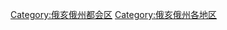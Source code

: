 {{Commonscat|Greater Cleveland}}

[[Category:俄亥俄州都会区|Category:俄亥俄州都会区]]
[[Category:俄亥俄州各地区|Category:俄亥俄州各地区]]